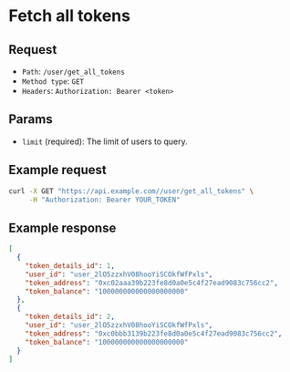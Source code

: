 
# Fetch all tokens

## Request

- `Path`: `/user/get_all_tokens`
- `Method type`: `GET`
- `Headers`: `Authorization: Bearer <token>`

## Params

- `limit` (required): The limit of users to query.

## Example request

```bash
curl -X GET "https://api.example.com//user/get_all_tokens" \
     -H "Authorization: Bearer YOUR_TOKEN"
```

## Example response

```json
[
  {
    "token_details_id": 1,
    "user_id": "user_2lO5zzxhV08hooYiSCOkfWfPxls",
    "token_address": "0xc02aaa39b223fe8d0a0e5c4f27ead9083c756cc2",
    "token_balance": "100000000000000000000"
  },
  {
    "token_details_id": 2,
    "user_id": "user_2lO5zzxhV08hooYiSCOkfWfPxls",
    "token_address": "0xc0bbb3139b223fe8d0a0e5c4f27ead9083c756cc2",
    "token_balance": "100000000000000000000"
  }
]
```
